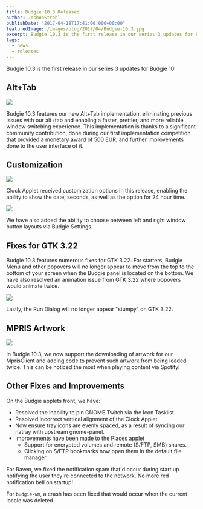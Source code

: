 ```yaml
---
title: Budgie 10.3 Released
author: JoshuaStrobl
publishDate: "2017-04-18T17:41:00.000+00:00"
featuredImage: /images/blog/2017/04/Budgie-10.3.jpg
excerpt: Budgie 10.3 is the first release in our series 3 updates for Budgie 10!
tags:
  - news
  - releases
---
```


Budgie 10.3 is the first release in our series 3 updates for Budgie 10!

## Alt+Tab

![](/images/blog/2017/04/Budgie_AltTab.jpg)

Budgie 10.3 features our new Alt+Tab implementation, eliminating previous issues with our alt+tab and enabling a faster, prettier, and more reliable window switching experience. This implementation is thanks to a significant community contribution, done during our first implementation competition that provided a monetary award of 500 EUR, and further improvements done to the user interface of it.

## Customization

![](/images/blog/2017/04/Budgie_ClockApplet.jpg)

Clock Applet received customization options in this release, enabling the ability to show the date, seconds, as well as the option for 24 hour time.

![](/images/blog/2017/04/Budgie_Button_Layout.jpg)

We have also added the ability to choose between left and right window button layouts via Budgie Settings.

## Fixes for GTK 3.22

Budgie 10.3 features numerous fixes for GTK 3.22. For starters, Budgie Menu and other popovers will no longer appear to move from the top to the bottom of your screen when the Budgie panel is located on the bottom. We have also resolved an animation issue from GTK 3.22 where popovers would animate twice.

![](/images/blog/2017/04/Budgie_RunDialog.jpg)

Lastly, the Run Dialog will no longer appear "stumpy" on GTK 3.22.

## MPRIS Artwork

![](/images/blog/2017/04/Budgie_Spotify.jpg)

In Budgie 10.3, we now support the downloading of artwork for our MprisClient and adding code to prevent such artwork from being loaded twice. This can be noticed the most when playing content via Spotify!

## Other Fixes and Improvements

On the Budgie applets front, we have:

- Resolved the inability to pin GNOME Twitch via the Icon Tasklist
- Resolved incorrect vertical alignment of the Clock Applet
- Now ensure tray icons are evenly spaced, as a result of syncing our natray with upstream gnome-panel.
- Improvements have been made to the Places applet
  - Support for encrypted volumes and remote (S/FTP, SMB) shares.
  - Clicking on S/FTP bookmarks now open them in the default file manager.

For Raven, we fixed the notification spam that'd occur during start up notifying the user they're connected to the network. No more red notification bell on startup!

For `budgie-wm`, a crash has been fixed that would occur when the current locale was deleted.

<OCCallout />

